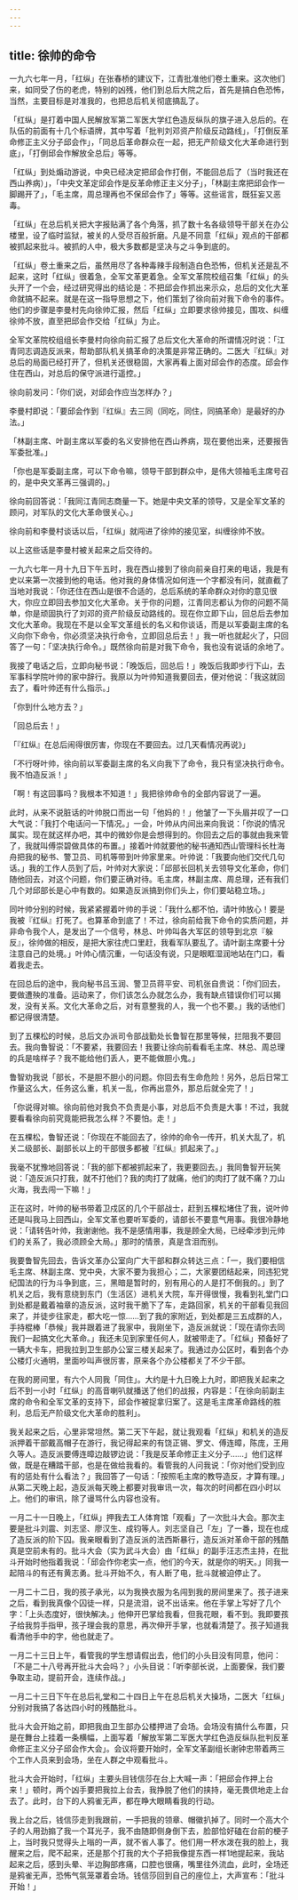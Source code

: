 ```yaml
---
---
---
```

title: 徐帅的命令
---




一九六七年一月，「红纵」在张春桥的建议下，江青批准他们卷土重来。这次他们来，如同受了伤的老虎，特别的凶残，他们到总后大院之后，首先是搞白色恐怖，当然，主要目标是对准我的，也把总后机关彻底搞乱了。

「红纵」是打着中国人民解放军第二军医大学红色造反纵队的旗子进入总后的。在队伍的前面有十几个标语牌，其中写着「批判刘邓资产阶级反动路线」，「打倒反革命修正主义分子邱会作」，「同总后革命群众在一起，把无产阶级文化大革命进行到底」，「打倒邱会作解放全总后」等等。

「红纵」到处煽动游说，中央已经决定把邱会作打倒，不能回总后了（当时我还在西山养病）」，「中央文革定邱会作是反革命修正主义分子」，「林副主席把邱会作一脚踢开了」，「毛主席，周总理再也不保邱会作了」等等。这些谣言，既狂妄又恶毒。

「红纵」在总后机关把大字报贴满了各个角落，抓了数十名各级领导干部关在办公楼里，设了临时监狱，被关的人受尽百般折磨。凡是不同意「红纵」观点的干部都被抓起来批斗。被抓的人中，极大多数都是坚决与之斗争到底的。

「红纵」卷土重来之后，虽然用尽了各种毒辣手段制造白色恐怖，但机关还是乱不起来，这时「红纵」很着急，全军文革更着急。全军文革院校组召集「红纵」的头头开了一个会，经过研究得出的结论是：不把邱会作抓出来示众，总后的文化大革命就搞不起来。就是在这一指导思想之下，他们策划了徐向前对我下命令的事件。他们的步骤是李曼村先向徐帅汇报，然后「红纵」立即要求徐帅接见，围攻、纠缠徐帅不放，直至把邱会作交给「红纵」为止。

全军文革院校组组长李曼村向徐向前汇报了总后文化大革命的所谓情况时说：「江青同志调造反派来，帮助部队机关搞革命的决策是非常正确的。二医大『红纵』对总后的局面已经打开了，但机关还很稳固，大家再看上面对邱会作的态度。邱会作住在西山，对总后的保守派进行遥控。」

徐向前发问：「你们说，对邱会作应当怎样办？」

李曼村即说：「要邱会作到『红纵』去三同（同吃，同住，同搞革命）是最好的办法。」

「林副主席、叶副主席以军委的名义安排他在西山养病，现在要他出来，还要报告军委批准。」

「你也是军委副主席，可以下命令嘛，领导干部到群众中，是伟大领袖毛主席号召的，是中央文革再三强调的。」

徐向前回答说：「我同江青同志商量一下。她是中央文革的领导，又是全军文革的顾问，对军队的文化大革命很关心。」

徐向前和李曼村谈话以后，「红纵」就闯进了徐帅的接见室，纠缠徐帅不放。

以上这些话是李曼村被关起来之后交待的。

一九六七年一月十九日下午五时，我在西山接到了徐向前亲自打来的电话，我是有史以来第一次接到他的电话。他对我的身体情况如何连一个字都没有问，就直截了当地对我说：「你还住在西山是很不合适的，总后系统的革命群众对你的意见很大，你应立即回去参加文化大革命。关于你的问题，江青同志都认为你的问题不简单，你是顽固执行了刘邓的资产阶级反动路线的。现在你立即下山，回总后去参加文化大革命。我现在不是以全军文革组长的名义和你谈话，而是以军委副主席的名义向你下命令，你必须坚决执行命令，立即回总后去！」我一听也就起火了，只回答了一句：「坚决执行命令。」既然徐向前是对我下命令，我也没有说话的余地了。

我接了电话之后，立即向秘书说：「晚饭后，回总后！」晚饭后我即步行下山，去军事科学院叶帅的家中辞行。我原以为叶帅知道我要回去，便对他说：「我这就回去了，看叶帅还有什么指示。」

「你到什么地方去？」

「回总后去！」

「『红纵』在总后闹得很厉害，你现在不要回去。过几天看情况再说》」

「不行呀叶帅，徐向前以军委副主席的名义向我下了命令，我只有坚决执行命令。我不怕造反派！」

「啊！有这回事吗？我根本不知道！」我把徐帅命令的全部内容说了一遍。

此时，从来不说脏话的叶帅脱口而出一句「他妈的！」他皱了一下头眉并叹了一口大气说：「我打个电话问一下情况。」一会，叶帅从内间出来向我说：「你说的情况属实。现在就这样办吧，其中的微妙你是会想得到的。你回去之后的事就由我来管了，我就叫傅崇碧做具体的布置。」接着叶帅就要他的秘书通知西山管理科长杜海舟把我的秘书、警卫员、司机等带到叶帅家里来。叶帅说：「我要向他们交代几句话。」我的工作人员到了后，叶帅对大家说：「邱部长回机关去领导文化革命，你们随他回去，对这个问题，你们要正确对待。毛主席，林副主席、周总理，还有我们几个对邱部长是心中有数的。如果造反派搞到你们头上，你们要站稳立场。」

同叶帅分别的时候，我紧紧握着叶帅的手说：「我什么都不怕，请叶帅放心！要是我被『红纵』打死了。也算革命到底了！不过，徐向前给我下命令的实质问题，并非命令我个人，是发出了一个信号，林总、叶帅叫各大军区的领导到北京『躲反』，徐帅做的相反，是把大家往虎口里赶，我看军队要乱了。请叶副主席要十分注意自己的处境。」叶帅心情沉重，一句话没有说，只是眼眶湿润地站在门口，看着我走去。

在回总后的途中，我向秘书吕玉润、警卫员蒋平安、司机张自贵说：「你们回去，要做遭殃的准备。运动来了，你们该怎么办就怎么办，我有缺点错误你们可以揭发，没有关系。文化大革命之后，对有意整我的人，我一个也不要。」我的话他们都记得很清楚。

到了五棵松的时候，总后文办派司令部战勤处长鲁智在那里等候，拦阻我不要回去。我向鲁智说：「不要紧，我要回去！我要让徐向前看看毛主席、林总、周总理的兵是啥样子？我不能给他们丢人，更不能做胆小鬼。」

鲁智劝我说「部长，不是胆不胆小的问题。你回去有生命危险！另外，总后日常工作量这么大，任务这么重，机关一乱，你再出意外，那总后就全完了！」

「你说得对嘛。徐向前他对我负不负责是小事，对总后不负责是大事！不过，我就要看看徐向前究竟能把我怎么样？不要怕。走！」

在五棵松，鲁智还说：「你现在不能回去了，徐帅的命令一传开，机关大乱了，机关二级部长、副部长以上的干部很多都被『红纵』抓起来了。」

我毫不犹豫地回答说：「我的部下都被抓起来了，我更要回去。」我同鲁智开玩笑说：「造反派只打我，就不打他们？我的肉打了就痛，他们的肉打了就不痛？刀山火海，我去闯一下嘛！」

正在这时，叶帅的秘书带着卫戍区的几个干部战士，赶到五棵松堵住了我，说叶帅还是叫我马上回西山，全军文革也要听军委的，请部长不要意气用事。我很冷静地说：「请转告叶帅，我谢谢他。我不是感情用事，我是顾全大局，已经牵涉到元帅们的关系了，我必须顾全大局。」那时的情景，真是含泪而别。

我要鲁智先回去，告诉文革办公室向广大干部和群众转达三点：「一，我们要相信毛主席、林副主席、党中央，大家不要为我担心；二，大家要团结起来，同违犯党纪国法的行为斗争到底，三，黑暗是暂时的，别有用心的人是打不倒我的。」到了机关之后，我有意绕到东门（生活区）进机关大院，车开得很慢，我看到礼堂门口到处都是戴着袖章的造反派，这时我干脆下了车，走路回家，机关的干部看见我回来了，并徒步往家走，都大吃一惊……到了我的家附近，到处都是三五成群的人，手持棍棒「恭候」我并跟着进了我家中，我刚坐下，造反派就说：「现在请你去同我们一起搞文化大革命。」我还未见到家里任何人，就被带走了。「红纵」预备好了一辆大卡车，把我拉到卫生部办公室三楼关起来了。我通过办公区时，看到各个办公楼灯火通明，里面吵叫声很厉害，原来各个办公楼都关了不少干部。

在我的房间里，有六个人同我「同住」。大约是十九日晚上九时，即把我关起来之后不到一小时「红纵」的高音喇叭就播送了他们的战报，内容是：「在徐向前副主席的命令和全军文革的支持下，邱会作被捉拿归案了。这是毛主席革命路线的胜利，总后无产阶级文化大革命的胜利」。

我关起来之后，心里非常坦然。第二天下午起，就让我观看「红纵」和机关的造反派押着干部戴高帽子在游行，我记得起来的有饶正锡、罗文、傅连暲，陈庞，王用久等人。造反派要傅连暲边敲锣边说：「我是反革命修正主义分子……」他们这样做，既是在糟踏干部，也是在做给我看的。看管我的人问我说：「你对他们受到应有的惩处有什么看法？」我回答了一句话：「按照毛主席的教导造反，才算有理。」从第二天晚上起，造反派每天晚上都要对我审讯一次，每次的时间都在四小时以上。他们的审讯，除了谩骂什么内容也没有。

一月二十一日晚上，「红纵」押我去工人体育馆「观看」了一次批斗大会。那次主要是批斗刘震、刘志坚、廖汉生、成钧等人。刘志坚自己「左」了一番，现在也成了造反派的阶下囚。我亲眼看到了造反派的法西斯暴行，造反派对革命干部的残酷真是空前未有的。批斗大会（实为武斗大会）由「红纵」的副手汪志杰主持，在批斗开始时他指着我说：「邱会作你老实一点，他们的今天，就是你的明天。」同我一起陪斗的有还有黄志勇。批斗开始不久，有人断了电，批斗就被迫停止了。

一月二十二日，我的孩子承光，以为我换衣服为名闯到我的房间里来了。孩子进来之后，看到我真像个囚徒一样，只是流泪，说不出话来。他在手掌上写好了几个字：「上头态度好，很快解决。」他伸开巴掌给我看，但我花眼，看不到。我即要孩子给我剪手指甲，孩子理会我的意思，再次伸开手掌，也就看清楚了。孩子知道我看清他手中的字，他也就走了。

一月二十三日上午，看管我的学生想请假出去，他们的小头目没有同意，他问：「不是二十八号再开批斗大会吗？」小头目说：「听李部长说，上面要保，我们要争取主动，提前开会，连续作战。」

一月二十三日下午在总后礼堂和二十四日上午在总后机关大操场，二医大「红纵」分别对我搞了各达四小时的残酷批斗。

批斗大会开始之前，即把我由卫生部办公楼押进了会场。会场没有搞什么布置，只是在舞台上挂着一条横幅，上面写着「解放军第二军医大学红色造反纵队批判反革命修正主义分子邱会作大会」。会议将要开始时，全军文革副组长谢钟忠带着两三个工作人员来到会场，坐在人群之中观看批斗。

批斗大会开始时，「红纵」主要头目钱信莎在台上大喊一声：「把邱会作押上台来！」顿时，两个凶手要把我拉上台去，我挣脱了他们的挟持，毫无畏倶地走上台去了。此时，台下的人鸦雀无声，都在睁大眼睛看我的行动。

我上台之后，钱信莎走到我跟前，一手把我的领章、帽徽扒掉了。同时一个高大个子的人用劲搧了我一个耳光子，我不由随即侧身倒下去，脸部恰好磕在台前的梗子上，当时我只觉得头上嗡的一声，就不省人事了。他们用一杯水泼在我的脸上，我醒来之后，爬不起来，还是那个打我的大个子把我像提东西一样1地提起来，我站起来之后，感到头晕、半边胸部疼痛，口腔也很痛，嘴里往外流血，此时，全场还是鸦雀无声，恐怖气氛笼罩着会场。钱信莎回到自己的座位上，大声宣布：「批斗开始！」